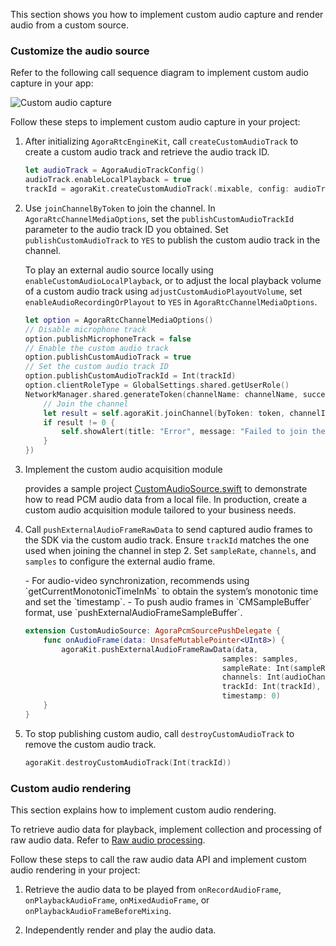 <PlatformWrapper platform="macos">

This section shows you how to implement custom audio capture and render audio from a custom source.

### Customize the audio source

Refer to the following call sequence diagram to implement custom audio capture in your app:

![Custom audio capture](/images/video-sdk/custom-audio-capture-with-custom-track.svg)

Follow these steps to implement custom audio capture in your project:

1. After initializing `AgoraRtcEngineKit`, call `createCustomAudioTrack` to create a custom audio track and retrieve the audio track ID.

    ```swift
    let audioTrack = AgoraAudioTrackConfig()
    audioTrack.enableLocalPlayback = true
    trackId = agoraKit.createCustomAudioTrack(.mixable, config: audioTrack)
    ```

1. Use `joinChannelByToken` to join the channel. In `AgoraRtcChannelMediaOptions`, set the `publishCustomAudioTrackId` parameter to the audio track ID you obtained. Set `publishCustomAudioTrack` to `YES` to publish the custom audio track in the channel.

    <Admonition type="caution" title="Caution"> To play an external audio source locally using `enableCustomAudioLocalPlayback`, or to adjust the local playback volume of a custom audio track using `adjustCustomAudioPlayoutVolume`, set `enableAudioRecordingOrPlayout` to `YES` in `AgoraRtcChannelMediaOptions`. </Admonition>

    ```swift
    let option = AgoraRtcChannelMediaOptions()
    // Disable microphone track
    option.publishMicrophoneTrack = false
    // Enable the custom audio track
    option.publishCustomAudioTrack = true
    // Set the custom audio track ID
    option.publishCustomAudioTrackId = Int(trackId)
    option.clientRoleType = GlobalSettings.shared.getUserRole()
    NetworkManager.shared.generateToken(channelName: channelName, success: { token in
        // Join the channel
        let result = self.agoraKit.joinChannel(byToken: token, channelId: channelName, uid: 0, mediaOptions: option)
        if result != 0 {
            self.showAlert(title: "Error", message: "Failed to join the channel: \(result). Check your parameters.")
        }
    })
    ```

3. Implement the custom audio acquisition module

    <Vg k="COMPANY"/> provides a sample project [CustomAudioSource.swift](https://github.com/AgoraIO/API-Examples/tree/main/macOS/APIExample/Examples/Advanced/CustomAudioSource) to demonstrate how to read PCM audio data from a local file. In production, create a custom audio acquisition module tailored to your business needs.

4. Call `pushExternalAudioFrameRawData` to send captured audio frames to the SDK via the custom audio track. Ensure `trackId` matches the one used when joining the channel in step 2. Set `sampleRate`, `channels`, and `samples` to configure the external audio frame.

    <Admonition type="info" title="Information"> 
    - For audio-video synchronization, <Vg k="COMPANY"/> recommends using `getCurrentMonotonicTimeInMs` to obtain the system’s monotonic time and set the `timestamp`. 
    - To push audio frames in `CMSampleBuffer` format, use `pushExternalAudioFrameSampleBuffer`.
    </Admonition>

    ```swift
    extension CustomAudioSource: AgoraPcmSourcePushDelegate {
        func onAudioFrame(data: UnsafeMutablePointer<UInt8>) {
            agoraKit.pushExternalAudioFrameRawData(data,
                                                samples: samples,
                                                sampleRate: Int(sampleRate),
                                                channels: Int(audioChannel),
                                                trackId: Int(trackId),
                                                timestamp: 0)
        }
    }
    ```

5. To stop publishing custom audio, call `destroyCustomAudioTrack` to remove the custom audio track.

   ```swift
   agoraKit.destroyCustomAudioTrack(Int(trackId))
   ```
   
### Custom audio rendering

This section explains how to implement custom audio rendering.

To retrieve audio data for playback, implement collection and processing of raw audio data. Refer to [Raw audio processing](./advanced-features/stream-raw-audio).

Follow these steps to call the raw audio data API and implement custom audio rendering in your project:

1. Retrieve the audio data to be played from `onRecordAudioFrame`, `onPlaybackAudioFrame`, `onMixedAudioFrame`, or `onPlaybackAudioFrameBeforeMixing`.

2. Independently render and play the audio data.

</PlatformWrapper>
